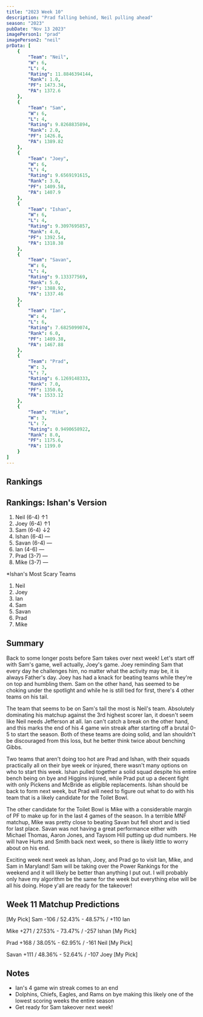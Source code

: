 ```yaml
---
title: "2023 Week 10"
description: "Prad falling behind, Neil pulling ahead"
season: "2023"
pubDate: "Nov 13 2023"
imagePerson1: "prad"
imagePerson2: "neil"
prData: [
    {
        "Team": "Neil",
        "W": 6,
        "L": 4,
        "Rating": 11.8846394144,
        "Rank": 1.0,
        "PF": 1473.34,
        "PA": 1372.6
    },
    {
        "Team": "Sam",
        "W": 6,
        "L": 4,
        "Rating": 9.8268835894,
        "Rank": 2.0,
        "PF": 1426.8,
        "PA": 1389.82
    },
    {
        "Team": "Joey",
        "W": 6,
        "L": 4,
        "Rating": 9.6569191615,
        "Rank": 3.0,
        "PF": 1409.58,
        "PA": 1407.9
    },
    {
        "Team": "Ishan",
        "W": 6,
        "L": 4,
        "Rating": 9.3097695857,
        "Rank": 4.0,
        "PF": 1392.54,
        "PA": 1318.38
    },
    {
        "Team": "Savan",
        "W": 6,
        "L": 4,
        "Rating": 9.133377569,
        "Rank": 5.0,
        "PF": 1388.92,
        "PA": 1337.46
    },
    {
        "Team": "Ian",
        "W": 4,
        "L": 6,
        "Rating": 7.6825099074,
        "Rank": 6.0,
        "PF": 1409.38,
        "PA": 1467.88
    },
    {
        "Team": "Prad",
        "W": 3,
        "L": 7,
        "Rating": 6.1269148333,
        "Rank": 7.0,
        "PF": 1350.0,
        "PA": 1533.12
    },
    {
        "Team": "Mike",
        "W": 3,
        "L": 7,
        "Rating": 0.9490658922,
        "Rank": 8.0,
        "PF": 1175.6,
        "PA": 1199.0
    }
]
---
```



## Rankings

<PowerRankingTable client:load data={frontmatter.prData} />

## Rankings: Ishan's Version

1. Neil (6-4) ↑1
2. Joey (6-4) ↑1
3. Sam (6-4) ↓2
4. Ishan (6-4) —
5. Savan (6-4) —
6. Ian (4-6) —
7. Prad (3-7) —
8. Mike (3-7) —

*Ishan's Most Scary Teams
1. Neil
2. Joey
5. Ian 
4. Sam
6. Savan 
3. Prad 
7. Mike

## Summary

Back to some longer posts before Sam takes over next week! Let's start off with Sam's game, well actually, Joey's game. Joey reminding Sam that
every day he challenges him, no matter what the activity may be, it is always Father's day. Joey has had a knack for beating teams while they're on
top and humbling them. Sam on the other hand, has seemed to be choking under the spotlight and while he is still tied for first, there's 4 other teams
on his tail.

The team that seems to be on Sam's tail the most is Neil's team. Absolutely dominating his matchup against the 3rd highest scorer Ian, it doesn't seem
like Neil needs Jefferson at all. Ian can't catch a break on the other hand, and this marks the end of his 4 game win streak after starting off a brutal
0-5 to start the season. Both of these teams are doing solid, and Ian shouldn't be discouraged from this loss, but he better think twice about benching
Gibbs.

Two teams that aren't doing too hot are Prad and Ishan, with their squads practically all on their bye week or injured, there wasn't many options on who to
start this week. Ishan pulled together a solid squad despite his entire bench being on bye and Higgins injured, while Prad put up a decent fight with only
Pickens and McBride as eligible replacements. Ishan should be back to form next week, but Prad will need to figure out what to do with his team that is a
likely candidate for the Toilet Bowl.

The other candidate for the Toilet Bowl is Mike with a considerable margin of PF to make up for in the last 4 games of the season. In a terrible MNF matchup,
Mike was pretty close to beating Savan but fell short and is tied for last place. Savan was not having a great performance either with Michael Thomas, Aaron Jones,
and Taysom Hill putting up dud numbers. He will have Hurts and Smith back next week, so there is likely little to worry about on his end.

Exciting week next week as Ishan, Joey, and Prad go to visit Ian, Mike, and Sam in Maryland! Sam will be taking over the Power Rankings for the weekend and it
will likely be better than anything I put out. I will probably only have my algorithm be the same for the week but everything else will be all his doing. Hope
y'all are ready for the takeover!

## Week 11 Matchup Predictions

[My Pick] Sam -106 / 52.43% - 48.57% / +110 Ian

Mike +271 / 27.53% - 73.47% / -257 Ishan [My Pick]

Prad +168 / 38.05% - 62.95% / -161 Neil [My Pick]

Savan +111 / 48.36% - 52.64% / -107 Joey [My Pick]

## Notes

* Ian's 4 game win streak comes to an end
* Dolphins, Chiefs, Eagles, and Rams on bye making this likely one of the lowest scoring weeks the entire season
* Get ready for Sam takeover next week!